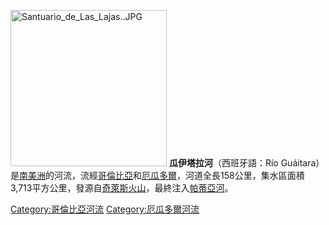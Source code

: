 {{expand|time=2016-05-05T17:36:49+00:00}}
{{unreferenced|time=2016-05-05T17:36:49+00:00}}
[[File:Santuario_de_Las_Lajas..JPG|250px]]
'''瓜伊塔拉河'''（西班牙語：Río Guáitara）是[[南美洲|南美洲]]的河流，流經[[哥倫比亞|哥倫比亞]]和[[厄瓜多爾|厄瓜多爾]]，河道全長158公里，集水區面積3,713平方公里，發源自[[奇萊斯火山|奇萊斯火山]]，最終注入[[帕蒂亞河|帕蒂亞河]]。

{{Colombia-geo-stub}}
{{Ecuador-geo-stub}}
[[Category:哥倫比亞河流|Category:哥倫比亞河流]]
[[Category:厄瓜多爾河流|Category:厄瓜多爾河流]]